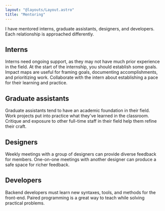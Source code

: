 ```yaml
---
layout: "@layouts/Layout.astro"
title: "Mentoring"
---
```


I have mentored interns, graduate assistants, designers, and developers. Each relationship is approached differently.

## Interns

Interns need ongoing support, as they may not have much prior experience in the field. At the start of the internship, you should establish some goals. Impact maps are useful for framing goals, documenting accomplishments, and prioritizing work. Collaborate with the intern about establishing a pace for their learning and practice.

## Graduate assistants

Graduate assistants tend to have an academic foundation in their field. Work projects put into practice what they've learned in the classroom. Critique and exposure to other full-time staff in their field help them refine their craft.

## Designers

Weekly meetings with a group of designers can provide diverse feedback for members. One-on-one meetings with another designer can produce a safe space for richer feedback.

## Developers

Backend developers must learn new syntaxes, tools, and methods for the front-end. Paired programming is a great way to teach while solving practical problems.
